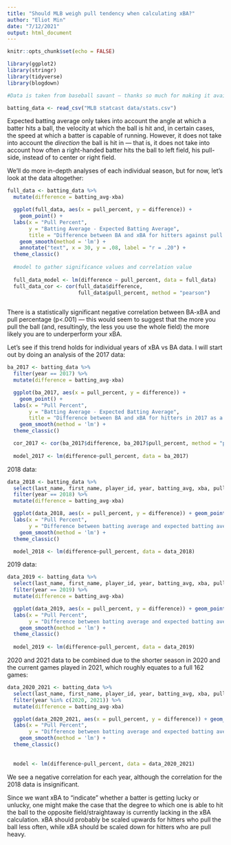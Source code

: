 ```yaml
---
title: "Should MLB weigh pull tendency when calculating xBA?"
author: "Eliot Min"
date: "7/12/2021"
output: html_document
---
```


```r
knitr::opts_chunk$set(echo = FALSE)

library(ggplot2)
library(stringr)
library(tidyverse)
library(blogdown)

```


```r

#Data is taken from baseball savant — thanks so much for making it available!

batting_data <- read_csv("MLB statcast data/stats.csv")

```

Expected batting average only takes into account the angle at which a batter
hits a ball, the velocity at which the ball is hit and, in certain cases, the
speed at which a batter is capable of running. However, it does not take into
account the *direction* the ball is hit in — that is, it does not take into
account how often a right-handed batter hits the ball to left field, his
pull-side, instead of to center or right field.

We'll do more in-depth analyses of each individual season, but for now, let's
look at the data altogether:

```r

full_data <- batting_data %>%
  mutate(difference = batting_avg-xba)

  ggplot(full_data, aes(x = pull_percent, y = difference)) + 
    geom_point() + 
  labs(x = "Pull Percent", 
       y = "Batting Average - Expected Batting Average",
       title = "Difference between BA and xBA for hitters against pull percent \n 2017-2021") +
    geom_smooth(method = 'lm') +
    annotate("text", x = 30, y = .08, label = "r = .20") + 
  theme_classic()
  
  #model to gather significance values and correlation value
  
  full_data_model <- lm(difference ~ pull_percent, data = full_data)
  full_data_cor <- cor(full_data$difference, 
                       full_data$pull_percent, method = "pearson")
  
```

There is a statistically significant negative correlation between BA-xBA and
pull percentage (p<.001) — this would seem to suggest that the more you pull the
ball (and, resultingly, the less you use the whole field) the more likely you
are to underperform your xBA.

Let's see if this trend holds for individual years of xBA vs BA data. I will
start out by doing an analysis of the 2017 data:

```r

ba_2017 <- batting_data %>%
  filter(year == 2017) %>%
  mutate(difference = batting_avg-xba)

  ggplot(ba_2017, aes(x = pull_percent, y = difference)) + 
    geom_point() + 
  labs(x = "Pull Percent", 
       y = "Batting Average - Expected Batting Average",
       title = "Difference between BA and xBA for hitters in 2017 as a function of pull %") +
    geom_smooth(method = 'lm') +
  theme_classic()

  cor_2017 <- cor(ba_2017$difference, ba_2017$pull_percent, method = "pearson")
  
  model_2017 <- lm(difference~pull_percent, data = ba_2017)

```

2018 data:

```r

data_2018 <- batting_data %>%
  select(last_name, first_name, player_id, year, batting_avg, xba, pull_percent, straightaway_percent, opposite_percent) %>%
  filter(year == 2018) %>%
  mutate(difference = batting_avg-xba)

  ggplot(data_2018, aes(x = pull_percent, y = difference)) + geom_point() + 
  labs(x = "Pull Percent", 
       y = "Difference between batting average and expected batting average") +
    geom_smooth(method = 'lm') +
  theme_classic()

  model_2018 <- lm(difference~pull_percent, data = data_2018)
```

2019 data:

```r

data_2019 <- batting_data %>%
  select(last_name, first_name, player_id, year, batting_avg, xba, pull_percent, straightaway_percent, opposite_percent) %>%
  filter(year == 2019) %>%
  mutate(difference = batting_avg-xba)

  ggplot(data_2019, aes(x = pull_percent, y = difference)) + geom_point() + 
  labs(x = "Pull Percent", 
       y = "Difference between batting average and expected batting average") +
    geom_smooth(method = 'lm') +
  theme_classic()
  
  model_2019 <- lm(difference~pull_percent, data = data_2019)

```

2020 and 2021 data to be combined due to the shorter season in 2020 and the
current games played in 2021, which roughly equates to a full 162 games:

```r

data_2020_2021 <- batting_data %>%
  select(last_name, first_name, player_id, year, batting_avg, xba, pull_percent, straightaway_percent, opposite_percent) %>%
  filter(year %in% c(2020, 2021)) %>%
  mutate(difference = batting_avg-xba)

  ggplot(data_2020_2021, aes(x = pull_percent, y = difference)) + geom_point() + 
  labs(x = "Pull Percent", 
       y = "Difference between batting average and expected batting average") +
    geom_smooth(method = 'lm') +
  theme_classic()
  
  
  model <- lm(difference~pull_percent, data = data_2020_2021)

```

We see a negative correlation for each year, although the correlation for the
2018 data is insignificant.

Since we want xBA to "indicate" whether a batter is getting lucky or unlucky,
one might make the case that the degree to which one is able to hit the ball to
the opposite field/straightaway is currently lacking in the xBA calculation. xBA
should probably be scaled upwards for hitters who pull the ball less often,
while xBA should be scaled down for hitters who are pull heavy.

```r



```


